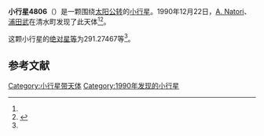 {{Infobox planet
| bgcolour = #FFFFC0
| name = 4806 Miho
| symbol = 
| image = 
| caption = 
| discovery = yes
| discovery_ref = 
| discoverer = [[A._Natori|A. Natori]]、[[浦田武|浦田武]]
| discovery_site = [[清水町|清水町]] 
| discovered = 1990年12月22日
| designations = yes
| mp_name = 
| named_after = 
| alt_names = 1990 YJ/ 1953 UP / 1963 WC / 1968 DO / 1968 FA / 1976 SD1 / 1981 AX / 1986 RZ6 / 1989 OZ
| mp_category = [[主带小行星|主带小行星]]
| orbit_ref = <ref name="a">[http://ssd.jpl.nasa.gov/sbdb.cgi?sstr=4806 4806 Miho] {{Wayback|url=http://ssd.jpl.nasa.gov/sbdb.cgi?sstr=4806 |date=20210718031550 }}，小行星數據庫瀏覽器（JPL Small-Body Database Browser）－[[美国国家航空航天局|美国国家航空航天局]]喷气推进实验室</ref>
| epoch = 2456400.5 (2013年4月18日更新)
| aphelion = {{convert|2.4460212|AU|km|3|abbr=on|lk=out}}
| perihelion = {{convert|2.0132506|AU|km|3|abbr=on}}
| semimajor = {{convert|2.2296359|AU|km|3|abbr=on}}
| eccentricity = 0.0970496
| period = 1216.044162 [[日|日]]<br />3.33[[儒略年|儒略年]]
| avg_speed = 
| inclination = 5.24615
| asc_node = 169.29613
| mean_anomaly = 
| arg_peri = 291.27467
| satellites = 
| physical_characteristics = yes
| dimensions = 
| mass = 
| density = 
| surface_grav = 
| escape_velocity = 
| sidereal_day = 
| axial_tilt = 
| pole_ecliptic_lat = 
| pole_ecliptic_lon = 
| albedo = 
| temperatures= 
| temp_name1 = 
| mean_temp_1 = 
| max_temp_1 = 
| temp_name2 = 
| max_temp_2 = 
| spectral_type = 
| abs_magnitude = 291.27467
}}

'''小行星4806'''（{{lang-en|4806 Miho}}）是一颗围绕[[太阳|太阳]][[公转|公转]]的[[小行星|小行星]]。1990年12月22日，[[A._Natori|A. Natori]]、[[浦田武|浦田武]]在清水町发现了此天体<ref name="a" /><ref>{{cite news|title=小行星列表|url=http://cfa-www.harvard.edu/iau/lists/NumberedMPs.txt|accessdate=2013-07-08|newspaper=哈佛大学|archive-date=2008-05-17|archive-url=https://web.archive.org/web/20080517010638/http://cfa-www.harvard.edu/iau/lists/NumberedMPs.txt|dead-url=no}}</ref>。

这颗小行星的[[绝对星等|绝对星等]]为291.27467等<ref name="a" />。

==参考文献==
{{reflist}}
{{Minor Planet Number|[[小行星4805|小行星4805]]|[[小行星4807|小行星4807]]}}

{{小天体}}

[[Category:小行星带天体|Category:小行星带天体]]
[[Category:1990年发现的小行星|Category:1990年发现的小行星]]

{{asteroid-stub}}